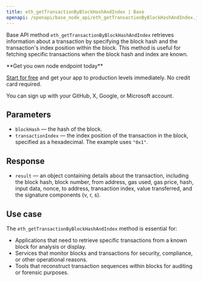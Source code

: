 ---
title: eth_getTransactionByBlockHashAndIndex | Base
openapi: /openapi/base_node_api/eth_getTransactionByBlockHashAndIndex.json POST /2fc1de7f08c0465f6a28e3c355e0cb14
---

Base API method `eth_getTransactionByBlockHashAndIndex` retrieves information about a transaction by specifying the block hash and the transaction's index position within the block. This method is useful for fetching specific transactions when the block hash and index are known.

<Check>
**Get you own node endpoint today**

[Start for free](https://console.chainstack.com/) and get your app to production levels immediately. No credit card required.

You can sign up with your GitHub, X, Google, or Microsoft account.
</Check>


## Parameters

* `blockHash` — the hash of the block.
* `transactionIndex` — the index position of the transaction in the block, specified as a hexadecimal. The example uses `"0x1"`.

## Response

* `result` — an object containing details about the transaction, including the block hash, block number, from address, gas used, gas price, hash, input data, nonce, to address, transaction index, value transferred, and the signature components (v, r, s).

## Use case

The `eth_getTransactionByBlockHashAndIndex` method is essential for:

* Applications that need to retrieve specific transactions from a known block for analysis or display.
* Services that monitor blocks and transactions for security, compliance, or other operational reasons.
* Tools that reconstruct transaction sequences within blocks for auditing or forensic purposes.
